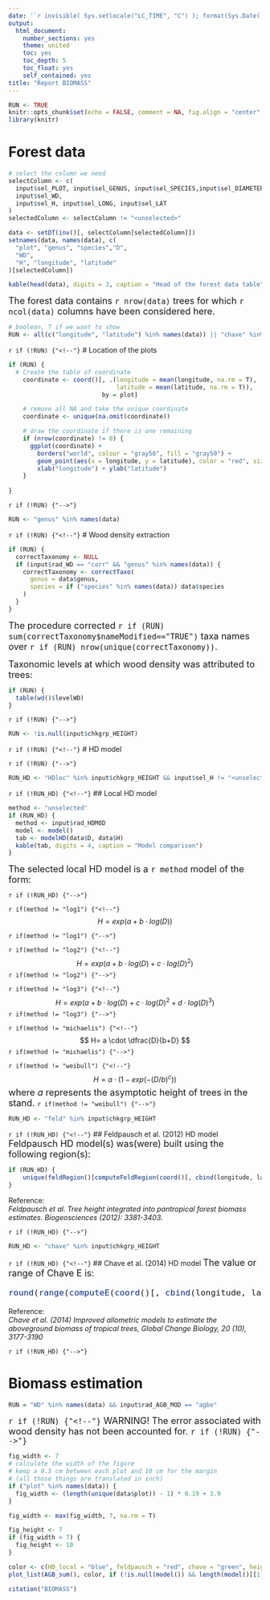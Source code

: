 ```yaml
---
date: '`r invisible( Sys.setlocale("LC_TIME", "C") ); format(Sys.Date(), "%B %d, %Y")`'
output:
  html_document:
    number_sections: yes
    theme: united
    toc: yes
    toc_depth: 5
    toc_float: yes
    self_contained: yes
title: "Report BIOMASS"
---
```


```r
RUN <- TRUE
knitr::opts_chunk$set(echo = FALSE, comment = NA, fig.align = "center", include = RUN)
library(knitr)
```



# Forest data

```r

# select the column we need
selectColumn <- c(
  input$sel_PLOT, input$sel_GENUS, input$sel_SPECIES,input$sel_DIAMETER,
  input$sel_WD, 
  input$sel_H, input$sel_LONG, input$sel_LAT
)
selectedColumn <- selectColumn != "<unselected>"

data <- setDT(inv()[, selectColumn[selectedColumn]])
setnames(data, names(data), c(
  "plot", "genus", "species","D",
  "WD", 
  "H", "longitude", "latitude"
)[selectedColumn])

kable(head(data), digits = 3, caption = "Head of the forest data table")
```

<font size="4.5">
The forest data contains `r nrow(data)` trees for which `r ncol(data)` columns have been considered here.
</font>


```r
# boolean, T if we want to show
RUN <- all(c("longitude", "latitude") %in% names(data)) || "chave" %in% input$chkgrp_HEIGHT || ("feld" %in% input$chkgrp_HEIGHT)
```

`r if (!RUN) {"<!--"}`
# Location of the plots

```r
if (RUN) {
  # Create the table of coordinate
    coordinate <- coord()[, .(longitude = mean(longitude, na.rm = T),
                              latitude = mean(latitude, na.rm = T)),
                          by = plot]

    # remove all NA and take the unique coordinate
    coordinate <- unique(na.omit(coordinate))

    # draw the coordinate if there is one remaining
    if (nrow(coordinate) != 0) {
      ggplot(coordinate) +
        borders("world", colour = "gray50", fill = "gray50") +
        geom_point(aes(x = longitude, y = latitude), color = "red", size = 2) + 
        xlab("longitude") + ylab("latitude")
    }
  
}
```
`r if (!RUN) {"-->"}`







```r
RUN <- "genus" %in% names(data)
```

`r if (!RUN) {"<!--"}`
# Wood density extraction

```r
if (RUN) {
  correctTaxonomy <- NULL
  if (input$rad_WD == "corr" && "genus" %in% names(data)) {
    correctTaxonomy <- correctTaxo(
      genus = data$genus,
      species = if ("species" %in% names(data)) data$species
    )
  }
}
```

<font size="4.5">
The procedure corrected `r if (RUN) sum(correctTaxonomy$nameModified=="TRUE")` taxa names over `r if (RUN) nrow(unique(correctTaxonomy))`.

Taxonomic levels at which wood density was attributed to trees: 
</font>


```r
if (RUN) {
  table(wd()$levelWD)
}
```


`r if (!RUN) {"-->"}`





```r
RUN <- !is.null(input$chkgrp_HEIGHT)
```

`r if (!RUN) {"<!--"}`
# HD model

`r if (!RUN) {"-->"}`

```r
RUN_HD <- "HDloc" %in% input$chkgrp_HEIGHT && input$sel_H != "<unselected>"
```

`r if (!RUN_HD) {"<!--"}`
## Local HD model

```r
method <- "unselected"
if (RUN_HD) {
  method <- input$rad_HDMOD
  model <- model()
  tab <- modelHD(data$D, data$H)
  kable(tab, digits = 4, caption = "Model comparison")
}
```

<font size="4.5">
The selected local HD model is a `r method` model of the form:
</font>

`r if (!RUN_HD) {"-->"}`

`r if(method != "log1") {"<!--"}`
$$ H = exp(a + b \cdot log(D)) $$

`r if(method != "log1") {"-->"}`

`r if(method != "log2") {"<!--"}`
$$ H = exp(a + b \cdot log(D) + c \cdot log(D)^2) $$
`r if(method != "log2") {"-->"}`

`r if(method != "log3") {"<!--"}`
$$ H = exp(a + b \cdot log(D) + c \cdot log(D)^2 + d \cdot log(D)^3) $$
`r if(method != "log3") {"-->"}`

`r if(method != "michaelis") {"<!--"}`
$$ H= a \cdot \dfrac{D}{b+D} $$
`r if(method != "michaelis") {"-->"}`


`r if(method != "weibull") {"<!--"}`
$$H=a  \cdot (1-exp(-(D/b)^c))$$
<font size="4.5">
where *a* represents the asymptotic height of trees in the stand.
</font>
`r if(method != "weibull") {"-->"}`




```r
RUN_HD <- "feld" %in% input$chkgrp_HEIGHT
```

`r if (!RUN_HD) {"<!--"}`
## Feldpausch et al. (2012) HD model
<font size="4.5">
Feldpausch HD model(s) was(were) built using the following region(s):
</font>
```r
if (RUN_HD) {
    unique(feldRegion()[computeFeldRegion(coord()[, cbind(longitude, latitude)])])
}
```

Reference:  
*Feldpausch et al. Tree height integrated into pantropical forest biomass estimates. Biogeosciences (2012): 3381-3403.*


`r if (!RUN_HD) {"-->"}`

```r
RUN_HD <- "chave" %in% input$chkgrp_HEIGHT
```


`r if (!RUN_HD) {"<!--"}`
## Chave et al. (2014) HD model
<font size="4.5">
The value or range of Chave E is: 
```r
round(range(computeE(coord()[, cbind(longitude, latitude)])), digits = 3)
```
</font>
Reference:  
*Chave et al. (2014) Improved allometric models to estimate the aboveground biomass of tropical trees, Global Change Biology, 20 (10), 3177-3190*


`r if (!RUN_HD) {"-->"}`

# Biomass estimation

```r
RUN = "WD" %in% names(data) && input$rad_AGB_MOD == "agbe"
```

<font size="4.5">
`r if (!RUN) {"<!--"}`
WARNING! The error associated with wood density has not been accounted for.
`r if (!RUN) {"-->"}`
</font>
```r
fig_width <- 7
# calculate the width of the figure
# keep a 0.5 cm between each plot and 10 cm for the margin
# (all those things are translated in inch)
if ("plot" %in% names(data)) {
  fig_width <- (length(unique(data$plot)) - 1) * 0.19 + 3.9
}

fig_width <- max(fig_width, 7, na.rm = T)

fig_height <- 7
if (fig_width > 7) {
  fig_height <- 10
}
```


```r
color <- c(HD_local = "blue", feldpausch = "red", chave = "green", heigth = "black")
plot_list(AGB_sum(), color, if (!is.null(model()) && length(model()[[1]]) != 2) names(model))
```


```r
citation("BIOMASS")
```





